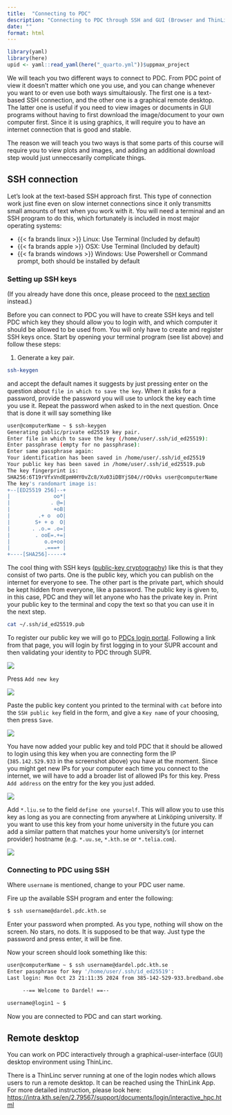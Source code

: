 ```yaml
---
title:  "Connecting to PDC"
description: "Connecting to PDC through SSH and GUI (Browser and ThinLinc)"
date: ""
format: html
---
```


```r
library(yaml)
library(here)
upid <- yaml::read_yaml(here("_quarto.yml"))$uppmax_project
```

We will teach you two different ways to connect to PDC. From PDC point of view it doesn't matter which one you use, and you can change whenever you want to or even use both ways simultaiously. The first one is a text-based SSH connection, and the other one is a graphical remote desktop. The latter one is useful if you need to view images or documents in GUI programs without having to first download the image/document to your own computer first. Since it is using graphics, it will require you to have an internet connection that is good and stable.

The reason we will teach you two ways is that some parts of this course will require you to view plots and images, and adding an additional download step would just unneccesarily complicate things.

## SSH connection

Let's look at the text-based SSH approach first. This type of connection work just fine even on slow internet connections since it only transmitts small amounts of text when you work with it. You will need a terminal and an SSH program to do this, which fortunately is included in most major operating systems:

- {{< fa brands linux >}} Linux: Use Terminal (Included by default)
- {{< fa brands apple >}} OSX: Use Terminal (Included by default)
- {{< fa brands windows >}} Windows: Use Powershell or Command prompt, both should be installed by default

### Setting up SSH keys

(If you already have done this once, please proceed to the [next section](#connecting-to-pdc-using-ssh) instead.)

Before you can connect to PDC you will have to create SSH keys and tell PDC which key they should allow you to login with, and which computer it should be allowed to be used from. You will only have to create and register SSH keys once. Start by opening your terminal program (see list above) and follow these steps:

1. Generate a key pair.
```bash
ssh-keygen
```
and accept the default names it suggests by just pressing enter on the question about `file in which to save the key`. When it asks for a password, provide the password you will use to unlock the key each time you use it. Repeat the password when asked to in the next question. Once that is done it will say something like

```bash
user@computerName ~ $ ssh-keygen 
Generating public/private ed25519 key pair.
Enter file in which to save the key (/home/user/.ssh/id_ed25519):
Enter passphrase (empty for no passphrase): 
Enter same passphrase again: 
Your identification has been saved in /home/user/.ssh/id_ed25519
Your public key has been saved in /home/user/.ssh/id_ed25519.pub
The key fingerprint is:
SHA256:6T19rVfxVndEpmHHY0vZc8/Xu03iDBYjS04//rOOvks user@computerName
The key's randomart image is:
+--[ED25519 256]--+
|              oo*|
|             . @=|
|              +oB|
|         .+ o  oO|
|        S+ + o  O|
|       . .o.= .o=|
|        . ooE=.+=|
|           o.o+oo|
|           .===+ |
+----[SHA256]-----+
```

The cool thing with SSH keys ([public-key cryptography](https://en.wikipedia.org/wiki/Public-key_cryptography)) like this is that they consist of two parts. One is the public key, which you can publish on the internet for everyone to see. The other part is the private part, which should be kept hidden from everyone, like a password. The public key is given to, in this case, PDC and they will let anyone who has the private key in. Print your public key to the terminal and copy the text so that you can use it in the next step.

```bash
cat ~/.ssh/id_ed25519.pub
```

To register our public key we will go to [PDCs login portal](https://loginportal.pdc.kth.se/). Following a link from that page, you will login by first logging in to your SUPR account and then validating your identity to PDC through SUPR.

![](assets/ssh_keys_pdc_001.png)

Press `Add new key`

![](assets/ssh_keys_pdc_002.png)

Paste the public key content you printed to the terminal with `cat` before into the `SSH public key` field in the form, and give a `Key name` of your choosing, then press `Save`.

![](assets/ssh_keys_pdc_003.png)

You have now added your public key and told PDC that it should be allowed to login using this key when you are connecting form the IP (`385.142.529.933` in the screenshot above) you have at the moment. Since you might get new IPs for your computer each time you connect to the internet, we will have to add a broader list of allowed IPs for this key. Press `Add address` on the entry for the key you just added.

![](assets/ssh_keys_pdc_004.png)

Add `*.liu.se` to the field `define one yourself`. This will allow you to use this key as long as you are connecting from anywhere at Linköping university. If you want to use this key from your home university in the future you can add a similar pattern that matches your home university's (or internet provider) hostname (e.g. `*.uu.se`, `*.kth.se` or `*.telia.com`).

![](assets/ssh_keys_pdc_005.png)


### Connecting to PDC using SSH

::: {.callout-note}
Where `username` is mentioned, change to your PDC user name.
:::

Fire up the available SSH program and enter the following:

```bash
$ ssh username@dardel.pdc.kth.se
```

Enter your password when prompted. As you type, nothing will show on the screen. No stars, no dots. It is supposed to be that way. Just type the password and press enter, it will be fine.

Now your screen should look something like this:

```bash
user@computerName ~ $ ssh username@dardel.pdc.kth.se
Enter passphrase for key '/home/user/.ssh/id_ed25519':
Last login: Mon Oct 23 21:11:35 2024 from 385-142-529-933.bredband.obe.net

     --== Welcome to Dardel! ==--

username@login1 ~ $
```

Now you are connected to PDC and can start working.


## Remote desktop

You can work on PDC interactively through a graphical-user-interface (GUI) desktop environment using ThinLinc.

There is a ThinLinc server running at one of the login nodes which allows users to run a remote desktop. It can be reached using the ThinLink App. For more detailed instruction, please look here: <a href="https://intra.kth.se/en/2.79567/support/documents/login/interactive_hpc.html" target="_blank" rel="noopener noreferrer">https://intra.kth.se/en/2.79567/support/documents/login/interactive_hpc.html</a>
